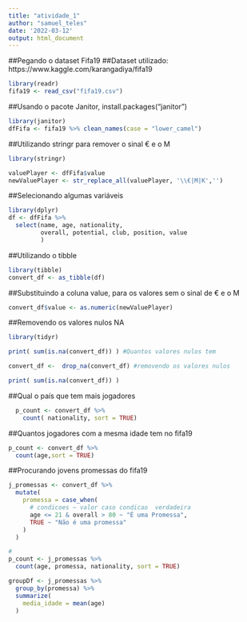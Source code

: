 ```yaml
---
title: "atividade_1"
author: "samuel_teles"
date: '2022-03-12'
output: html_document
---
```


##Pegando o dataset Fifa19
##Dataset utilizado: https://www.kaggle.com/karangadiya/fifa19
```r
library(readr)
fifa19 <- read_csv("fifa19.csv")
```

##Usando o pacote Janitor, install.packages("janitor")
```r
library(janitor)
dfFifa <- fifa19 %>% clean_names(case = "lower_camel")
```

##Utilizando stringr para remover o sinal € e o M
```r
library(stringr)

valuePlayer <- dfFifa$value
newValuePlayer <- str_replace_all(valuePlayer, '\\€|M|K','')

```

##Selecionando algumas variáveis 
```r
library(dplyr)
df <- dfFifa %>%
  select(name, age, nationality, 
         overall, potential, club, position, value
         )
```

##Utilizando o tibble
```r
library(tibble)
convert_df <- as_tibble(df)
```

##Substituindo a coluna value, para os valores sem o sinal de € e o M
```r
convert_df$value <- as.numeric(newValuePlayer)
```

##Removendo os valores nulos NA
```r
library(tidyr)

print( sum(is.na(convert_df)) ) #Quantos valores nulos tem

convert_df <-  drop_na(convert_df) #removendo os valores nulos

print( sum(is.na(convert_df)) ) 

```


##Qual o país que tem mais jogadores
```r
  p_count <- convert_df %>% 
    count( nationality, sort = TRUE)
```

##Quantos jogadores com a mesma idade tem no fifa19
```r
p_count <- convert_df %>%
  count(age,sort = TRUE)
```

##Procurando jovens promessas do fifa19
```r
j_promessas <- convert_df %>%
  mutate(
    promessa = case_when(
      # condicoes ~ valor caso condicao  verdadeira
      age <= 21 & overall > 80 ~ "É uma Promessa",
      TRUE ~ "Não é uma promessa"
    )
  )

#
p_count <- j_promessas %>%
  count(age, promessa, nationality, sort = TRUE)

```

```r
groupDf <- j_promessas %>%
  group_by(promessa) %>%
  summarize(
    media_idade = mean(age)
  )

```








